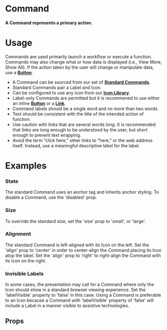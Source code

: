 
<Meta title="Atoms|Command" component={Command} />

# Command

#### A Command represents a primary action.

<Preview withToolbar>
  <Story name="Standard">
    <Command label="Print" icon="print"  />
  </Story>
</Preview>

# Usage

Commands are used primarily launch a workflow or execute a function. Commands may also change what or how data is displayed (i.e., View More, Show All). If the action taken by the user will change or manipulate data, use a **[Button](/?path=/docs/atoms-button--documentation)**.

- A Command can be sourced from our set of **[Standard Commands](/?path=/docs/application-libraries--standard-commands)**.
- Standard Commands pair a Label and Icon.
- Can be configured to use any icon from our **[Icon Library](/?path=/docs/application-libraries-icon-library--app-icons)**.
- Label-only Commands are permitted but it is recommened to use either an inline **[Button](/?path=/docs/atoms-button--documentation)** or a **[Link](/?path=/docs/application-style-guides--typography)**.
- Command labels should be a single word and no more than two words.
- Text should be consistent with the title of the intended action of function.
- Use caution with links that are several words long. It is recommended that links are long enough to be understood by the user, but short enough to prevent text wrapping.
- Avoid the term “click here,” other links to “here,” or the web address itself. Instead, use a meaningful descriptive label for the label.

# Examples

### State

The standard Command uses an anchor tag and inherits anchor styling. To disable a Command, use the 'disabled' prop.

<Preview>
  <Story name="State">
    <Grid columns="3">
      <Command icon="circle" label="Active" />
      <Command icon="circle" label="Disabled" disabled />
    </Grid>
  </Story>
</Preview>

### Size

To override the standard size, set the 'size' prop to 'small', or 'large'.

<Preview>
  <Story name="Size">
    <Grid columns="3" align="bottom">
      <Command icon="circle" label="Small" size="sm" />
      <Command icon="circle" label="Standard" />
      <Command icon="circle" label="Large" size="lg" />
    </Grid>
  </Story>
</Preview>

### Alignment

The standard Command is left-aligned with its Icon on the left. Set the 'align' prop to 'center' in order to center-align the Command placing its Icon atop the label. Set the 'align' prop to 'right' to right-align the Command with its Icon on the right.

<Preview>
  <Story name="Alignment">
    <Grid columns="3">
      <Command label="Icon-Left" icon="circle" />
      <Command label="Icon-Top" icon="circle" align="center" />
      <Command label="Icon-Right" icon="circle" align="right" />
    </Grid>
  </Story>
</Preview>

### Invisible Labels

In some cases, the presentation may call for a Command where only the Icon should show in a standard browser viewing experience. Set the 'labelVisible' property to 'false' in this case. Using a Command is preferable to an Icon because a Command with 'labelVisible' property of 'false' will include a Label in a manner visible to assistive technologies.

<Preview>
  <Story name="Invisible Labels">
    <Grid columns="3">
      <Command label="This is visible to ATs" labelVisible={false} icon="view" />
    </Grid>
  </Story>
</Preview>

## Props

<Props of={Command} />

